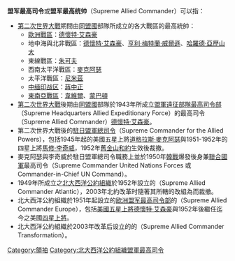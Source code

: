 {{noteTA
|G1=PresidentsUS
}}
'''盟军最高司令'''或'''盟军最高统帅'''（Supreme Allied Commander）可以指：

* [[第二次世界大戰|第二次世界大戰]]期間由[[同盟國_(第二次世界大戰)|同盟國]]部隊所成立的各大戰區的最高統帥：
** [[第二次世界大战欧洲战场|歐洲戰區]]：[[德懷特·艾森豪|德懷特·艾森豪]]
** 地中海與北非戰區：[[德懷特·艾森豪|德懷特·艾森豪]]、[[亨利·梅特蘭·威爾遜，第一代威爾遜男爵|亨利·梅特蘭·威爾遜]]、[[哈羅德·亞歷山大|哈羅德·亞歷山大]]
** 東線戰區：[[朱可夫|朱可夫]]
** 西南太平洋戰區：[[麥克阿瑟|麥克阿瑟]]
** 太平洋戰區：[[尼米茲|尼米茲]]
** [[中缅印战区|中缅印战区]]：[[蔣中正|蔣中正]]
** [[東南亞司令部|東南亞戰區]]：[[阿奇博爾德·韋維爾，第一代韋維爾伯爵|韋維爾]]、[[第一代緬甸的蒙巴頓伯爵路易·蒙巴頓|蒙巴頓]]
* [[第二次世界大戰|第二次世界大戰]]後期由[[同盟國_(第二次世界大戰)|同盟國]]部隊於1943年所成立[[盟軍遠征部隊最高司令部|盟軍遠征部隊最高司令部]]（Supreme Headquarters Allied Expeditionary Force）的最高司令（Supreme Allied Commander）[[德懷特·艾森豪|德懷特·艾森豪]]。
* 第二次世界大戰後的[[駐日盟軍總司令|駐日盟軍總司令]]（Supreme Commander for the Allied Powers），包括1945年起的美國五星上將[[道格拉斯·麥克阿瑟|道格拉斯·麥克阿瑟]]與1951-1952年的四星上將[[馬修·李奇威|馬修·李奇威]]，1952年[[舊金山和約|舊金山和約]]生效後裁撤。
*麥克阿瑟與李奇威於駐日盟軍總司令職務上並於1950年[[韓戰|韓戰]]爆發後身兼[[聯合國軍|聯合國軍]]最高司令（Supreme Commander United Nations Forces 或 Commander-in-Chief UN Command）。
*1949年所成立之[[北大西洋公約組織|北大西洋公約組織]]於1952年設立的{{link-en|大西洋盟軍最高司令|Supreme Allied Commander Atlantic}}（Supreme Allied Commander Atlantic），2003年北約改革时隨著其所轄的{{link-en|大西洋盟军司令部|Allied Command Transformation#Allied Command Atlantic 1952 to 2003}}改組為{{link-en|盟军转型司令部|Allied Command Transformation}}而裁撤。
*北大西洋公約組織於1951年起設立的[[欧洲盟军最高司令部|欧洲盟军最高司令部]]的{{link-en|欧洲盟軍最高司令|Supreme Allied Commander Europe}}（Supreme Allied Commander Europe），包括[[美國|美國]][[五星上將|五星上將]][[德懷特·艾森豪|德懷特·艾森豪]]與1952年後繼任迄今之美國[[四星上將|四星上將]]。
* 北大西洋公約組織於2003年改革后设立的{{link-en|盟军转型司令部|Allied Command Transformation}}的{{link-en|盟军转型最高司令|Supreme Allied Commander Transformation}}（Supreme Allied Commander Transformation）。
{{disambiguation}}
[[Category:領袖|Category:領袖]]
[[Category:北大西洋公約組織盟軍最高司令|Category:北大西洋公約組織盟軍最高司令]]